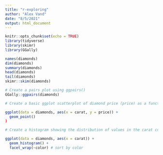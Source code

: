 ```yaml
---
title: "r-exploring"
author: "Alex Vand"
date: "8/5/2021"
output: html_document
---
```


```r
knitr::opts_chunk$set(echo = TRUE)
library(tidyverse)
library(skimr)
library(GGally)
```

```r
names(diamonds)
dim(diamonds)
summary(diamonds)
head(diamonds)
tail(diamonds)
skimr::skim(diamonds)
```

```r
# Create a pairs plot using ggpairs()
GGally::ggpairs(diamonds)
```

```r
# Create a basic ggplot scatterplot of diamond price (price) as a function of size (carat)

ggplot(data = diamonds, aes(x = carat, y = price)) +
  geom_point()
)
```

```r
# Create a histogram showing the distribution of values in the carat column (recall: a histogram only requires a single variable, e.g. aes(x = carat))

ggplot(data = diamonds, aes(x = carat)) +
  geom_histogram() +
  facet_wrap(~color) # sort by color
```

